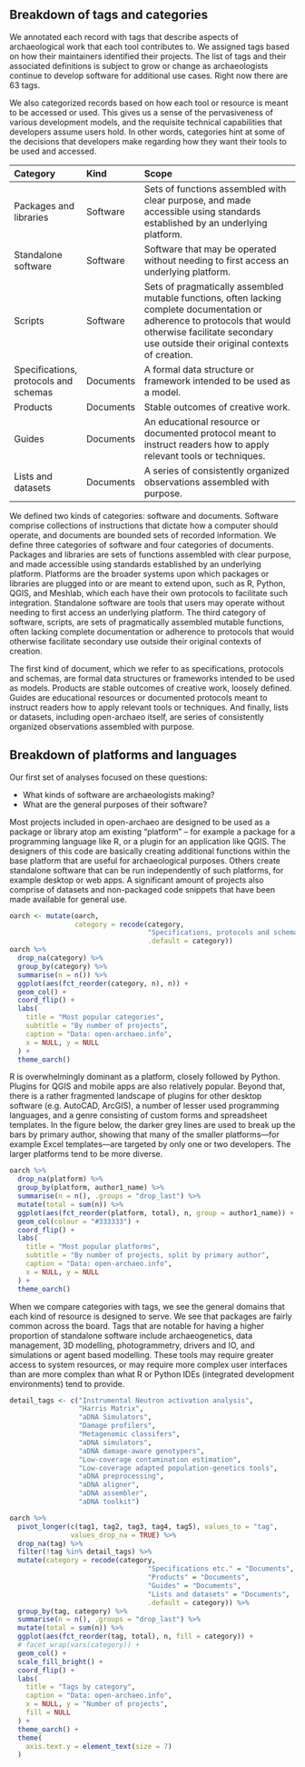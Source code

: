 ## Breakdown of tags and categories

We annotated each record with tags that describe aspects of archaeological work that each tool contributes to. We assigned tags based on how their maintainers identified their projects. The list of tags and their associated definitions is subject to grow or change as archaeologists continue to develop software for additional use cases. Right now there are 63 tags.

We also categorized records based on how each tool or resource is meant to be accessed or used. This gives us a sense of the pervasiveness of various development models, and the requisite technical capabilities that developers assume users hold. In other words, categories hint at some of the decisions that developers make regarding how they want their tools to be used and accessed.

| Category                              | Kind      | Scope                                                                                                                                                                                                        |
|:-----------|:-----------|:------------------------------------------------|
| Packages and libraries                | Software  | Sets of functions assembled with clear purpose, and made accessible using standards established by an underlying platform.                                                                                   |
| Standalone software                   | Software  | Software that may be operated without needing to first access an underlying platform.                                                                                                                        |
| Scripts                               | Software  | Sets of pragmatically assembled mutable functions, often lacking complete documentation or adherence to protocols that would otherwise facilitate secondary use outside their original contexts of creation. |
| Specifications, protocols and schemas | Documents | A formal data structure or framework intended to be used as a model.                                                                                                                                         |
| Products                              | Documents | Stable outcomes of creative work.                                                                                                                                                                            |
| Guides                                | Documents | An educational resource or documented protocol meant to instruct readers how to apply relevant tools or techniques.                                                                                          |
| Lists and datasets                    | Documents | A series of consistently organized observations assembled with purpose.                                                                                                                                      |

We defined two kinds of categories: software and documents. Software comprise collections of instructions that dictate how a computer should operate, and documents are bounded sets of recorded information. We define three categories of software and four categories of documents. Packages and libraries are sets of functions assembled with clear purpose, and made accessible using standards established by an underlying platform. Platforms are the broader systems upon which packages or libraries are plugged into or are meant to extend upon, such as R, Python, QGIS, and Meshlab, which each have their own protocols to facilitate such integration. Standalone software are tools that users may operate without needing to first access an underlying platform. The third category of software, scripts, are sets of pragmatically assembled mutable functions, often lacking complete documentation or adherence to protocols that would otherwise facilitate secondary use outside their original contexts of creation.

The first kind of document, which we refer to as specifications, protocols and schemas, are formal data structures or frameworks intended to be used as models. Products are stable outcomes of creative work, loosely defined. Guides are educational resources or documented protocols meant to instruct readers how to apply relevant tools or techniques. And finally, lists or datasets, including open-archaeo itself, are series of consistently organized observations assembled with purpose.

## Breakdown of platforms and languages

Our first set of analyses focused on these questions:

* What kinds of software are archaeologists making?
* What are the general purposes of their software?

Most projects included in open-archaeo are designed to be used as a package or library atop am existing "platform" -- for example a package for a programming language like R, or a plugin for an application like QGIS. The designers of this code are basically creating additional functions within the base platform that are useful for archaeological purposes. Others create standalone software that can be run independently of such platforms, for example desktop or web apps. A significant amount of projects also comprise of datasets and non-packaged code snippets that have been made available for general use.

```r
oarch <- mutate(oarch,
                category = recode(category,
                                  "Specifications, protocols and schemas" = "Specifications etc.",
                                  .default = category))
oarch %>%
  drop_na(category) %>%
  group_by(category) %>%
  summarise(n = n()) %>%
  ggplot(aes(fct_reorder(category, n), n)) +
  geom_col() +
  coord_flip() +
  labs(
    title = "Most popular categories",
    subtitle = "By number of projects",
    caption = "Data: open-archaeo.info",
    x = NULL, y = NULL
  ) +
  theme_oarch()
```

R is overwhelmingly dominant as a platform, closely followed by Python. Plugins for QGIS and mobile apps are also relatively popular. Beyond that, there is a rather fragmented landscape of plugins for other desktop software (e.g. AutoCAD, ArcGIS), a number of lesser used programming languages, and a genre consisting of custom forms and spreadsheet templates. In the figure below, the darker grey lines are used to break up the bars by primary author, showing that many of the smaller platforms---for example Excel templates---are targeted by only one or two developers. The larger platforms tend to be more diverse.

```r
oarch %>%
  drop_na(platform) %>%
  group_by(platform, author1_name) %>%
  summarise(n = n(), .groups = "drop_last") %>%
  mutate(total = sum(n)) %>%
  ggplot(aes(fct_reorder(platform, total), n, group = author1_name)) +
  geom_col(colour = "#333333") +
  coord_flip() +
  labs(
    title = "Most popular platforms",
    subtitle = "By number of projects, split by primary author",
    caption = "Data: open-archaeo.info",
    x = NULL, y = NULL
  ) +
  theme_oarch()
```

When we compare categories with tags, we see the general domains that each kind of resource is designed to serve. We see that packages are fairly common across the board. Tags that are notable for having a higher proportion of standalone software include archaeogenetics, data management, 3D modelling, photogrammetry, drivers and IO, and simulations or agent based modelling. These tools may require greater access to system resources, or may require more complex user interfaces than are more complex than what R or Python IDEs (integrated development environments) tend to provide.

```r
detail_tags <- c("Instrumental Neutron activation analysis",
                 "Harris Matrix",
                 "aDNA Simulators",
                 "Damage profilers",
                 "Metagenomic classifers",
                 "aDNA simulators",
                 "aDNA damage-aware genotypers",
                 "Low-coverage contamination estimation",
                 "Low-coverage adapted population-genetics tools",
                 "aDNA preprocessing",
                 "aDNA aligner",
                 "aDNA assembler",
                 "aDNA toolkit")

oarch %>%
  pivot_longer(c(tag1, tag2, tag3, tag4, tag5), values_to = "tag",
               values_drop_na = TRUE) %>%
  drop_na(tag) %>%
  filter(!tag %in% detail_tags) %>%
  mutate(category = recode(category,
                                  "Specifications etc." = "Documents",
                                  "Products" = "Documents",
                                  "Guides" = "Documents",
                                  "Lists and datasets" = "Documents",
                                  .default = category)) %>%
  group_by(tag, category) %>%
  summarise(n = n(), .groups = "drop_last") %>%
  mutate(total = sum(n)) %>%
  ggplot(aes(fct_reorder(tag, total), n, fill = category)) +
  # facet_wrap(vars(category)) +
  geom_col() +
  scale_fill_bright() +
  coord_flip() +
  labs(
    title = "Tags by category",
    caption = "Data: open-archaeo.info",
    x = NULL, y = "Number of projects",
    fill = NULL
  ) +
  theme_oarch() +
  theme(
    axis.text.y = element_text(size = 7)
  )
```
